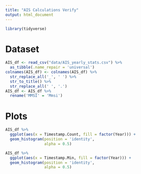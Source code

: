 ```yaml
---
title: "AIS Calculations Verify"
output: html_document
---
```


```r
library(tidyverse)
```
# Dataset
```r
AIS_df <- read_csv("data/AIS_yearly_stats.csv") %>%
  as_tibble(.name_repair = 'universal')
colnames(AIS_df) <- colnames(AIS_df) %>%
  str_replace_all('_', ' ') %>%
  str_to_title() %>%
  str_replace_all(' ', '.')
AIS_df <- AIS_df %>% 
  rename('MMSI' = 'Mmsi')
```


# Plots
```r
AIS_df %>% 
  ggplot(aes(x = Timestamp.Count, fill = factor(Year))) +
  geom_histogram(position = 'identity',
                 alpha = 0.5)
```
```r
AIS_df %>% 
  ggplot(aes(x = Timestamp.Min, fill = factor(Year))) +
  geom_histogram(position = 'identity',
                 alpha = 0.5)
```

